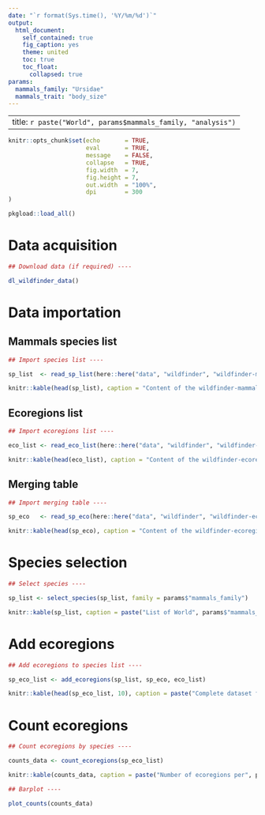```yaml
---
date: "`r format(Sys.time(), '%Y/%m/%d')`"
output:
  html_document:
    self_contained: true
    fig_caption: yes
    theme: united
    toc: true
    toc_float:
      collapsed: true
params: 
  mammals_family: "Ursidae"
  mammals_trait: "body_size"
---
```


---
title: `r paste("World", params$mammals_family, "analysis")`
---

```r
knitr::opts_chunk$set(echo       = TRUE,
                      eval       = TRUE,
                      message    = FALSE,
                      collapse   = TRUE,
                      fig.width  = 7,
                      fig.height = 7,
                      out.width  = "100%",
                      dpi        = 300
)

pkgload::load_all()
```


# Data acquisition

```r
## Download data (if required) ----

dl_wildfinder_data()
```

# Data importation

## Mammals species list

```r
## Import species list ----

sp_list  <- read_sp_list(here::here("data", "wildfinder", "wildfinder-mammals_list.csv"))
```

```r
knitr::kable(head(sp_list), caption = "Content of the wildfinder-mammals_list file")
```


## Ecoregions list

```r
## Import ecoregions list ----

eco_list <- read_eco_list(here::here("data", "wildfinder", "wildfinder-ecoregions_list.csv"))
```

```r
knitr::kable(head(eco_list), caption = "Content of the wildfinder-ecoregions_list file")
```


## Merging table

```r
## Import merging table ----

sp_eco   <- read_sp_eco(here::here("data", "wildfinder", "wildfinder-ecoregions_species.csv"))
```

```r
knitr::kable(head(sp_eco), caption = "Content of the wildfinder-ecoregions_species file")
```

# Species selection

```r
## Select species ----

sp_list <- select_species(sp_list, family = params$"mammals_family")
```

```r
knitr::kable(sp_list, caption = paste("List of World", params$"mammals_family", "species"))
```

# Add ecoregions

```r
## Add ecoregions to species list ----

sp_eco_list <- add_ecoregions(sp_list, sp_eco, eco_list)
```

```r
knitr::kable(head(sp_eco_list, 10), caption = paste("Complete dataset for", params$"mammals_family", "species"))
```

# Count ecoregions

```r
## Count ecoregions by species ----

counts_data <- count_ecoregions(sp_eco_list)
```

```r
knitr::kable(counts_data, caption = paste("Number of ecoregions per", params$"mammals_family", "species"))
```

```r
## Barplot ----

plot_counts(counts_data)
```